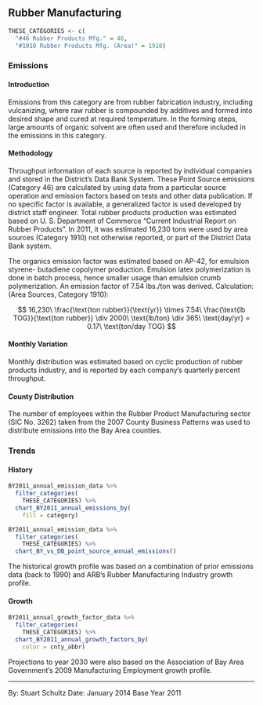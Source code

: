 ## Rubber Manufacturing

```r
THESE_CATEGORIES <- c(
  "#46 Rubber Products Mfg." = 46,
  "#1910 Rubber Products Mfg. (Area)" = 1910)
```

### Emissions

#### Introduction {-}

Emissions from this category are from rubber fabrication industry, including vulcanizing, where raw rubber is compounded by additives and formed into desired shape and cured at required temperature. In the forming steps, large amounts of organic solvent are often used and therefore included in the emissions in this category.

#### Methodology {-}

Throughput information of each source is reported by individual companies and stored in the District's Data Bank System. These Point Source emissions (Category 46) are calculated by using data from a particular source operation and emission factors based on tests and other data publication. If no specific factor is available, a generalized factor is used developed by district staff engineer. Total rubber products production was estimated based on U. S. Department of Commerce “Current Industrial Report on Rubber Products”. In 2011, it was estimated 16,230 tons were used by area sources (Category 1910) not otherwise reported, or part of the District Data Bank system.

The organics emission factor was estimated based on AP-42, for emulsion styrene- butadiene copolymer production. Emulsion latex polymerization is done in batch process, hence smaller usage than emulsion crumb polymerization. An emission factor of 7.54 lbs./ton was derived.
Calculation: (Area Sources, Category 1910):

$$
16,230\ \frac{\text{ton rubber}}{\text{yr}} \times 7.54\ \frac{\text{lb TOG}}{\text{ton rubber}} \div 2000\ \text{lb/ton} \div 365\ \text{day/yr} = 0.17\ \text{ton/day TOG}
$$

#### Monthly Variation {-}

Monthly distribution was estimated based on cyclic production of rubber products industry, and is reported by each company’s quarterly percent throughput.

#### County Distribution {-}

The number of employees within the Rubber Product Manufacturing sector (SIC No. 3262) taken from the 2007 County Business Patterns was used to distribute emissions into the Bay Area counties.

### Trends {-}

#### History {-}

```r
BY2011_annual_emission_data %>%
  filter_categories(
    THESE_CATEGORIES) %>%
  chart_BY2011_annual_emissions_by(
    fill = category) 
```

```r
BY2011_annual_emission_data %>%
  filter_categories(
    THESE_CATEGORIES) %>%
  chart_BY_vs_DB_point_source_annual_emissions()
```

The historical growth profile was based on a combination of prior emissions data (back to 1990) and ARB's Rubber Manufacturing Industry growth profile.

#### Growth {-}

```r
BY2011_annual_growth_factor_data %>%
  filter_categories(
    THESE_CATEGORIES) %>%
  chart_BY2011_annual_growth_factors_by(
    color = cnty_abbr)
```

Projections to year 2030 were also based on the Association of Bay Area Government’s 2009 Manufacturing Employment growth profile.

***

By: Stuart Schultz 
Date: January 2014 
Base Year 2011
